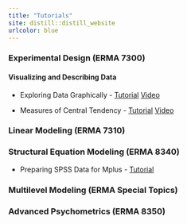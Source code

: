 ```yaml
---
title: "Tutorials"
site: distill::distill_website
urlcolor: blue
---
```



### Experimental Design (ERMA 7300)

#### Visualizing and Describing Data

* Exploring Data Graphically -  [Tutorial](https://auqmer.github.io/statistical-thinking/posts/2020-09-08-exploring-data-graphically/) [Video](https://auburn.hosted.panopto.com/Panopto/Pages/Viewer.aspx?id=7d27afac-a19c-4df3-823c-ac30011ffccc)

* Measures of Central Tendency - [Tutorial](https://auqmer.github.io/statistical-thinking/posts/2020-09-16-central-tendency/) [Video](https://auburn.hosted.panopto.com/Panopto/Pages/Viewer.aspx?id=8d53677e-f7e5-4c52-88e8-ac2f0133d380)

### Linear Modeling (ERMA 7310)

### Structural Equation Modeling (ERMA 8340)

* Preparing SPSS Data for Mplus -  [Tutorial](https://auqmer.github.io/statistical-thinking/posts/2019-01-13-prepare-spss-data-for-mplus/)

### Multilevel Modeling (ERMA Special Topics)

### Advanced Psychometrics (ERMA 8350)